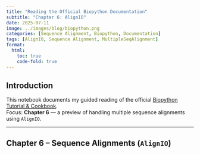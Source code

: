 ```yaml
---
title: "Reading the Official Biopython Documentation"
subtitle: "Chapter 6: AlignIO"
date: 2025-07-11
image: ../images/blog/biopython.png
categories: [Sequence Alignment, Biopython, Documentation]
tags: [AlignIO, Sequence Alignment, MultipleSeqAlignment]
format:
  html:
    toc: true
    code-fold: true
---
```


##  Introduction

This notebook documents my guided reading of the official [Biopython Tutorial & Cookbook](https://biopython.org/DIST/docs/tutorial/Tutorial.html).  
Focus: **Chapter 6** — a preview of handling multiple sequence alignments using `AlignIO`.

---

##  Chapter 6 – Sequence Alignments (`AlignIO`)